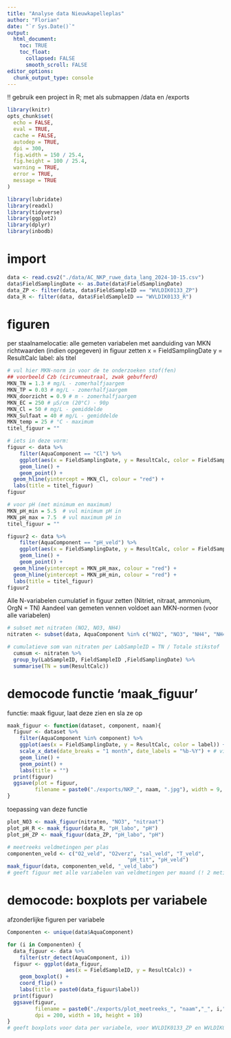 ```yaml
---
title: "Analyse data Nieuwkapelleplas"
author: "Florian"
date: "`r Sys.Date()`"
output: 
  html_document:
    toc: TRUE
    toc_float:
      collapsed: FALSE
      smooth_scroll: FALSE
editor_options: 
  chunk_output_type: console
---
```

!! gebruik een project in R; met als submappen /data en /exports

```r
library(knitr)
opts_chunk$set(
  echo = FALSE, 
  eval = TRUE,  
  cache = FALSE, 
  autodep = TRUE,
  dpi = 300,
  fig.width = 150 / 25.4,
  fig.height = 100 / 25.4,
  warning = TRUE,
  error = TRUE,
  message = TRUE
)

library(lubridate)
library(readxl) 
library(tidyverse)
library(ggplot2)
library(dplyr)
library(inbodb)
```

# import
```r
data <- read.csv2("./data/AC_NKP_ruwe_data_lang_2024-10-15.csv")
data$FieldSamplingDate <- as.Date(data$FieldSamplingDate)
data_ZP <- filter(data, data$FieldSampleID == "WVLDIK0133_ZP")
data_R <- filter(data, data$FieldSampleID == "WVLDIK0133_R")
```

# figuren

per staalnamelocatie: alle gemeten variabelen met aanduiding van MKN richtwaarden (indien opgegeven) in figuur zetten
x = FieldSamplingDate
y = ResultCalc
label: als titel

```r
# vul hier MKN-norm in voor de te onderzoeken stof(fen)
## voorbeeld Czb (circumneutraal, zwak gebufferd)
MKN_TN = 1.3 # mg/L - zomerhalfjaargem
MKN_TP = 0.03 # mg/L - zomerhalfjaargem
MKN_doorzicht = 0.9 # m - zomerhalfjaargem
MKN_EC = 250 # µS/cm (20°C) - 90p
MKN_Cl = 50 # mg/L - gemiddelde
MKN_Sulfaat = 40 # mg/L - gemiddelde
MKN_temp = 25 # °C - maximum
titel_figuur = ""

# iets in deze vorm:
figuur <- data %>% 
    filter(AquaComponent == "Cl") %>% 
    ggplot(aes(x = FieldSamplingDate, y = ResultCalc, color = FieldSampleID)) + 
    geom_line() +
    geom_point() +
  geom_hline(yintercept = MKN_Cl, colour = "red") +
  labs(title = titel_figuur)
figuur

# voor pH (met minimum en maximum)
MKN_pH_min = 5.5  # vul minimum pH in
MKN_pH_max = 7.5  # vul maximum pH in
titel_figuur = ""

figuur2 <- data %>% 
    filter(AquaComponent == "pH_veld") %>% 
    ggplot(aes(x = FieldSamplingDate, y = ResultCalc, color = FieldSampleID)) + 
    geom_line() +
    geom_point() +
  geom_hline(yintercept = MKN_pH_max, colour = "red") +
  geom_hline(yintercept = MKN_pH_min, colour = "red") +
  labs(title = titel_figuur)
figuur2
```

Alle N-variabelen cumulatief in figuur zetten (Nitriet, nitraat, ammonium, OrgN = TN)
Aandeel van gemeten vennen voldoet aan MKN-normen (voor alle variabelen)

```r
# subset met nitraten (NO2, NO3, NH4)
nitraten <- subset(data, AquaComponent %in% c("NO2", "NO3", "NH4", "NH4_N", "NO2_N", "NO3_N"))

# cumulatieve som van nitraten per LabSampleID = TN / Totale stikstof
  cumsum <- nitraten %>%
  group_by(LabSampleID, FieldSampleID ,FieldSamplingDate) %>%
  summarise(TN = sum(ResultCalc))
```



# democode functie 'maak_figuur' 
functie: maak figuur, laat deze zien en sla ze op
```r
maak_figuur <- function(dataset, component, naam){
  figuur <- dataset %>% 
    filter(AquaComponent %in% component) %>% 
    ggplot(aes(x = FieldSamplingDate, y = ResultCalc, color = label)) +
    scale_x_date(date_breaks = "1 month", date_labels = "%b-%Y") + # visualiseert data per maand in format maand-jaar
    geom_line() +
    geom_point() +
    labs(title = "")
  print(figuur)
  ggsave(plot = figuur,
         filename = paste0("./exports/NKP_", naam, ".jpg"), width = 9, height = 6)
}
```

toepassing van deze functie
```r
plot_NO3 <- maak_figuur(nitraten, "NO3", "nitraat")
plot_pH_R <- maak_figuur(data_R, "pH_labo", "pH")
plot_pH_ZP <- maak_figuur(data_ZP, "pH_labo", "pH")

# meetreeks veldmetingen per plas
componenten_veld <- c("O2_veld", "O2verz", "sal_veld", "T_veld",
                                       "pH_tit", "pH_veld")
maak_figuur(data, componenten_veld, "_veld_labo")
# geeft figuur met alle variabelen van veldmetingen per maand (! 2 metingen per maand voor O2verz !)
```


# democode: boxplots per variabele
afzonderlijke figuren per variabele
```r
Componenten <- unique(data$AquaComponent) 

for (i in Componenten) { 
  data_figuur <- data %>% 
    filter(str_detect(AquaComponent, i)) 
  figuur <- ggplot(data_figuur, 
                   aes(x = FieldSampleID, y = ResultCalc)) + 
    geom_boxplot() +
    coord_flip() +
    labs(title = paste0(data_figuur$label))
  print(figuur)
  ggsave(figuur, 
         filename = paste0("./exports/plot_meetreeks_", "naam","_", i,".jpg"), 
         dpi = 200, width = 10, height = 10)
}
# geeft boxplots voor data per variabele, voor WVLDIK0133_ZP en WVLDIK0133_R
```
